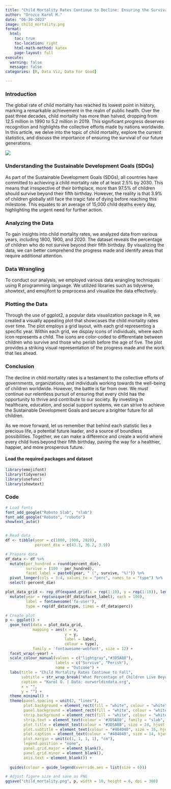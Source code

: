 ```yaml
---
title: "Child Mortality Rates Continue to Decline: Ensuring the Survival of Our Future Generations"
author: "Orozco Karol M."
date: "06-30-2023"
image: child_mortality.png
format:
  html:
    toc: true
    toc-location: right
    html-math-method: katex
    page-layout: full
execute: 
  warning: false
  message: false
categories: [R, Data Viz, Data For Good]

---
```



### Introduction

The global rate of child mortality has reached its lowest point in history, marking a remarkable achievement in the realm of public health. Over the past three decades, child mortality has more than halved, dropping from 12.5 million in 1990 to 5.2 million in 2019. This significant progress deserves recognition and highlights the collective efforts made by nations worldwide. In this article, we delve into the topic of child mortality, explore the current statistics, and discuss the importance of ensuring the survival of our future generations.

![](child_mortality.png)


### Understanding the Sustainable Development Goals (SDGs)
As part of the Sustainable Development Goals (SDGs), all countries have committed to achieving a child mortality rate of at least 2.5% by 2030. This means that irrespective of their birthplace, more than 97.5% of children should survive beyond their fifth birthday. However, the reality is that 3.9% of children globally still face the tragic fate of dying before reaching this milestone. This equates to an average of 15,000 child deaths every day, highlighting the urgent need for further action.

### Analyzing the Data
To gain insights into child mortality rates, we analyzed data from various years, including 1800, 1900, and 2020. The dataset reveals the percentage of children who do not survive beyond their fifth birthday. By visualizing the data, we can better comprehend the progress made and identify areas that require additional attention.

### Data Wrangling
To conduct our analysis, we employed various data wrangling techniques using R programming language. We utilized libraries such as tidyverse, showtext, and emojifont to preprocess and visualize the data effectively.

### Plotting the Data
Through the use of ggplot2, a popular data visualization package in R, we created a visually appealing plot that showcases the child mortality rates over time. The plot employs a grid layout, with each grid representing a specific year. Within each grid, we display icons of individuals, where each icon represents a child. The icons are color-coded to differentiate between children who survive and those who perish before the age of five. The plot provides a striking visual representation of the progress made and the work that lies ahead.

### Conclusion
The decline in child mortality rates is a testament to the collective efforts of governments, organizations, and individuals working towards the well-being of children worldwide. However, the battle is far from over. We must continue our relentless pursuit of ensuring that every child has the opportunity to thrive and contribute to our society. By investing in healthcare, education, and social support systems, we can strive to achieve the Sustainable Development Goals and secure a brighter future for all children.

As we move forward, let us remember that behind each statistic lies a precious life, a potential future leader, and a source of boundless possibilities. Together, we can make a difference and create a world where every child lives beyond their fifth birthday, paving the way for a healthier, happier, and more prosperous future.

#### Load the required packages and dataset

```r
library(emojifont)
library(tidyverse)
library(usefunc)
library(showtext)
```

### Code

```r

# Load fonts
font_add_google("Roboto Slab", "slab")
font_add_google("Roboto", "roboto")
showtext_auto()


# Read data
df <- tibble(year = c(1800, 1900, 2020),
             percent_die = c(43.3, 36.2, 3.9))

# Prepare data
df_data <- df %>%
  mutate(per_hundred = round(percent_die),
         survive = (100 - per_hundred),
         facet_label = paste0(year, " (", survive, "%)")) %>%
  pivot_longer(cols = 3:4, values_to = "perc", names_to = "type") %>%
  select(-percent_die)

plot_data_grid <- rep_df(expand.grid(x = rep(1:10), y = rep(1:10)), length(unique(df_data$facet_label))) %>%
  mutate(year = rep(unique(df_data$facet_label), each = 100),
         label = fontawesome('fa-user'),
         type = rep(df_data$type, times = df_data$perc))

# Create plot
p <- ggplot() +
  geom_text(data = plot_data_grid,
            mapping = aes(x = x,
                          y = y,
                          label = label,
                          colour = type),
            family = 'fontawesome-webfont', size = 12) +
  facet_wrap(~year) +
  scale_colour_manual(values = c("lightgray","#3D5A80"),
                      labels = c("Survive", "Perish"),
                      name = "Outcome") +
  labs(title = "Child Mortality Rates Continue to Fall",
       subtitle = str_wrap_break("What Percentage of Children Live Beyond Their Fifth Birthday?\n\n", 70),
       caption = "Karol O. | Data: ourworldindata.org",
       x = "",
       y = "") +
  theme_minimal() +
  theme(panel.spacing = unit(2, "lines"),
        plot.background = element_rect(fill = "white", colour = "white"),
        panel.background = element_rect(fill = "white", colour = "white"),
        strip.background = element_rect(fill = "white", colour = "white"),
        strip.text = element_text(colour = '#3D5A80', family = "slab", size = 16),
        plot.title = element_text(colour = "#3D5A80", size = 24, hjust = 0.5, family = "slab"),
        plot.subtitle = element_text(colour = "#404040", size = 16, hjust = 0.5, family = "slab"),
        plot.caption = element_text(colour = "#404040", size = 14, hjust = 0.01, family = "slab"),
        plot.margin = unit(c(1, 1, 1, 1), "cm"),
        legend.position = "none",
        panel.grid.major = element_blank(),
        panel.grid.minor = element_blank(),
        axis.text = element_blank()) +
   
  guides(colour = guide_legend(override.aes = list(size = 6)))

# Adjust figure size and save as PNG
ggsave("child_mortality.png", p, width = 10, height = 6, dpi = 300)

```
